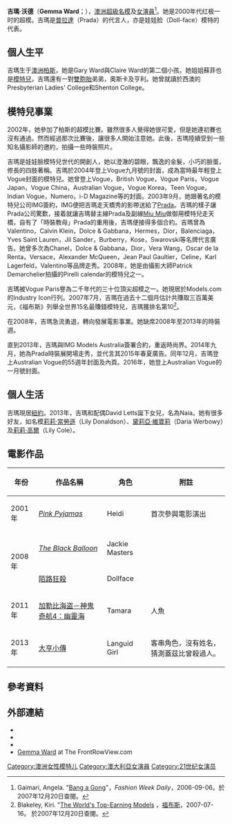 {{noteTA
|T=zh-hans:吉瑪·沃德;zh-hk:吉瑪·沃德;zh-tw:吉瑪·沃德;
|1=zh-hant:吉瑪;
|2=zh-cn:莉莉·唐納森; zh-hk:莉莉·當勞遜;zh-tw:莉莉·唐納森
|3=zh-hans:莉莉·高爾;zh-cn:莉莉·蔻兒;zh-hk:莉莉·高爾;zh-tw:莉莉·高爾;
}}
{{Infobox Model
| name          = 吉瑪·沃德<br />{{en}}Gemma Ward
| image         = Gemma Ward.jpg
| imagesize     =  
| caption       = 2007年3月15日，沃德於[[舊金山|舊金山]]時裝週
| birthname     = Gemma Louise Ward
| birthdate     = {{birth date and age|1987|11|3}}
| location      = {{AUS}}[[西澳大利亞州|西澳]][[柏斯|柏斯]]
| deathdate     = 
| deathplace    = 
| height        = {{Height|ft=5|in=10}}
| weight        = {{Weight|kg=57}}
| haircolor     = 金髮
| eyecolor      = 綠色
| measurements  = (US) 34-24-35 ; (EU) 81-60-89
| dress size    = 34 (EU) ; 4 (US) ; 6 (UK)
| shoesize      = 40 (EU) ; 9 (US) ; 6.5 (UK)
| agency        = {{AUS}}[[悉尼|悉尼]]：IMG Australia<br />{{US}}[[紐約|紐約]]：IMG<br />{{ITA}}[[米蘭|米蘭]]：IMG Milano<br />{{FRA}}[[巴黎|巴黎]]：IMG Paris<br/>{{UK}}[[倫敦|倫敦]]：IMG London<br/>
| alias(es)     = 
| spouse        = 
| homepage      = 
}}
'''吉瑪·沃德'''（'''Gemma Ward'''；{{bd|1987年|11月3日|catIdx=Ward}}），[[澳洲|澳洲]][[超級名模|超級名模]]及[[女演員|女演員]]<ref>Gaimari, Angela. "[http://www.fashionweekdaily.com/parties/fullstory.sps?inewsid=360963&itype=8488 Bang a Gong]{{dead link|date=2017年12月 |bot=InternetArchiveBot |fix-attempted=yes }}"，''Fashion Week Daily''，2006-09-06。於2007年12月20日查閱。</ref>。她是2000年代红极一时的超模。吉瑪是[[普拉達|普拉達]]（Prada）的代言人，亦是娃娃脸（Doll-face）模特的代表。

== 個人生平 ==
吉瑪生于[[澳洲|澳洲]][[柏斯|柏斯]]，她是Gary Ward與Claire Ward的第二個小孩。她姐姐蘇菲也是[[模特兒|模特兒]]，吉瑪還有一對[[雙胞胎|雙胞胎]]弟弟，奧斯卡及亨利。她曾就讀於西澳的Presbyterian Ladies' College和Shenton College。

== 模特兒事業 ==
2002年，她參加了柏斯的超模比賽。雖然很多人覺得她很可愛，但是她連初賽也沒有通過。然而經過那次比賽後，讓很多人開始注意她。此後，吉瑪陸續受到一些知名攝影師的邀約，拍攝一些時裝照片。

吉瑪是娃娃臉模特兒世代的開創人，她以澄澈的碧眼，飄逸的金髮，小巧的臉蛋，修長的四肢著稱。吉瑪於2004年登上Vogue九月號的封面，成為當時最年輕登上Vogue封面的模特兒。她曾登上Vogue，British Vogue，Vogue Paris，Vogue Japan，Vogue China，Australian Vogue，Vogue Korea，Teen Vogue，Indian Vogue，Numero，i-D Magazine等的封面。2003年9月，她跟著名的模特兒公司IMG簽約，IMG便把吉瑪走天橋秀的影帶送給了[[Prada|Prada]]。吉瑪的樣子讓Prada公司驚歎，接着就讓吉瑪替主線Prada及副線[[Miu_Miu|Miu Miu]]做御用模特兒走天橋，自有了「時裝教母」Prada的重用後，吉瑪便接得多個合約。吉瑪曾為Valentino，Calvin Klein，Dolce & Gabbana，Hermes，Dior，Balenciaga，Yves Saint Lauren，Jil Sander，Burberry，Kose，Swarovski等名牌代言廣告。她曾多次為Chanel，Dolce & Gabbana，Dior，Vera Wang，Oscar de la Renta，Versace，Alexander McQueen，Jean Paul Gaultier，Celine，Karl Lagerfeld，Valentino等品牌走秀。2008年，她是由攝影大師Patrick Demarchelier拍攝的Pirelli calendar的模特兒之一。

吉瑪被Vogue Paris譽為二千年代的三十位頂尖超模之一。她現居於Models.com的Industry Icon行列。2007年7月，吉瑪在過去十二個月估計共賺取三百萬美元，《福布斯》列舉全世界15名最賺錢模特兒，吉瑪獲排名第10<ref>Blakeley, Kiri. "[http://www.forbes.com/media/2007/07/19/models-media-bundchen-biz-media-cz_kb_0716topmodels.html The World's Top-Earning Models] {{Webarchive|url=https://archive.is/20120529142503/http://www.forbes.com/media/2007/07/19/models-media-bundchen-biz-media-cz_kb_0716topmodels.html |date=2012-05-29 }}，[[福布斯|福布斯]]，2007-07-16。 於2007年12月20日查閱。</ref>。

在2008年，吉瑪急流勇退，轉向發展電影事業。她缺席2008年至2013年的時裝週。

直到2013年，吉瑪與IMG Models Australia簽署合約，重返時尚界。2014年九月，她為Prada時裝展開場走秀，並代言其2015年春夏廣告。同年12月，吉瑪登上Australian Vogue的55週年封面及內頁。2016年，她登上Australian Vogue的一月號封面。

== 個人生活 ==
吉瑪現居[[紐約|紐約]]。2013年，吉瑪和配偶David Letts誕下女兒，名為Naia。她有很多好友，如名模[[莉莉·當勞遜|莉莉·當勞遜]]（Lily Donaldson）、[[黛莉亞·維寶莉|黛莉亞·維寶莉]]（Daria Werbowy）及[[莉莉·高爾|莉莉·高爾]]（Lily Cole）。

== 電影作品 ==
{| class="wikitable"
! 年份 !! 作品名稱 !! 角色 !! 附註
|-
|2001年 || ''[[Pink_Pyjamas|Pink Pyjamas]] '' || Heidi || 首次參與電影演出
|-
|rowspan="2"| 2008年 || ''[[The_Black_Balloon|The Black Balloon]]'' || Jackie Masters || 
|-
|[[陌路狂殺|陌路狂殺]] || Dollface ||
|-
|2011年 || [[加勒比海盗－神鬼奇航4：幽靈海|加勒比海盗－神鬼奇航4：幽靈海]] || Tamara || 人魚
|-
|2013年 || [[大亨小傳_(2013年電影)|大亨小傳]]  ||Languid Girl||客串角色，沒有姓名，猜測蓋茲比曾殺過人。
|}

== 參考資料 ==
{{Portal box|澳大利亚|人物}}
<div class="references-small">
<references />
</div>

== 外部連結 ==
* {{instagram|gemma}}
* {{IMDb name|1801841}}
* {{Fashionmodel}}
* [http://www.thefrontrowview.com/search?q=gemma+ward Gemma Ward] at The FrontRowView.com

{{Authority control}}
{{DEFAULTSORT:Ward, Gemma}}
[[Category:澳洲女性模特儿|Category:澳洲女性模特儿]]
[[Category:澳大利亞女演員|Category:澳大利亞女演員]]
[[Category:21世纪女演员|Category:21世纪女演员]]

{{start box}}
{{succession box|title=超級名模世界排名歷年第一位
|years=2006-2007
| before = [[黛莉亞·維寶莉|黛莉亞·維寶莉]]
| after  = [[慧卡·芝瑪曼|慧卡·芝瑪曼]]
}}
{{end}}